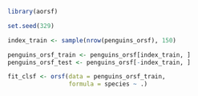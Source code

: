 
```r

library(aorsf)

```


```r

set.seed(329)

index_train <- sample(nrow(penguins_orsf), 150) 

penguins_orsf_train <- penguins_orsf[index_train, ]
penguins_orsf_test <- penguins_orsf[-index_train, ]

fit_clsf <- orsf(data = penguins_orsf_train, 
                 formula = species ~ .)

```
